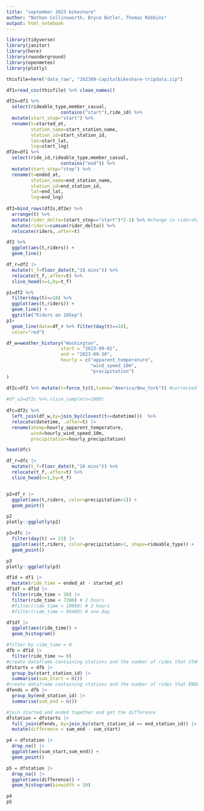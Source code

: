 ```yaml
---
title: "september 2023 bikeshare"
author: "Nathan Collinsworth, Bryce Butler, Thomas Robbins"
output: html_notebook
---
```



```r
library(tidyverse)
library(janitor)
library(here)
library(rwunderground)
library(openmeteo)
library(plotly)
```


```r
thisfile=here("data_raw", "202309-capitalbikeshare-tripdata.zip")

df1=read_csv(thisfile) %>% clean_names()
```

```r
df2s=df1 %>% 
  select(rideable_type,member_casual,
                    contains("start"),ride_id) %>% 
  mutate(start_stop="start") %>%
  rename(t=started_at,
         station_name=start_station_name,
         station_id=start_station_id,
         lat=start_lat,
         lng=start_lng)
df2e=df1 %>% 
  select(ride_id,rideable_type,member_casual,
                    contains("end")) %>%
  mutate(start_stop="stop") %>%
  rename(t=ended_at,
         station_name=end_station_name,
         station_id=end_station_id,
         lat=end_lat,
         lng=end_lng)
 
df2=bind_rows(df2s,df2e) %>%
  arrange(t) %>%
  mutate(rider_delta=(start_stop=="start")*2-1) %>% #change in ridership 
  mutate(riders=cumsum(rider_delta)) %>%
  relocate(riders,.after=t)
```

```r
df2 %>% 
  ggplot(aes(t,riders)) +
  geom_line()
```

```r
df_r=df2 |>
  mutate(t_f=floor_date(t,"10 mins")) %>%
  relocate(t_f,.after=t) %>%
  slice_head(n=1,by=t_f)
```


```r
p1=df2 %>% 
  filter(day(t)==18) %>%
  ggplot(aes(t,riders)) +
  geom_line() +
  ggtitle("Riders on 18Sep")
p1+
  geom_line(data=df_r %>% filter(day(t)==18),
  color="red")
```

```r
df_w=weather_history("Washington",
                    start = "2023-09-01",
                    end = "2023-09-30",
                    hourly = c("apparent_temperature",
                               "wind_speed_10m",
                               "precipitation")
)
```

```r

df2c=df2 %>% mutate(t=force_tz(t,tzone="America/New_York")) #corrected
 
#df_s2=df2c %>% slice_sample(n=1000)
 
dfc=df2c %>% 
  left_join(df_w,by=join_by(closest(t>=datetime)))  %>%
  relocate(datetime, .after=t) |>
  rename(atemp=hourly_apparent_temperature,
         wind=hourly_wind_speed_10m,
         precipitation=hourly_precipitation)

head(dfc)
```

```r
df_r=dfc |>
  mutate(t_f=floor_date(t,"10 mins")) %>%
  relocate(t_f,.after=t) %>%
  slice_head(n=1,by=t_f)


p2=df_r |>
  ggplot(aes(t,riders, color=precipitation>1)) +
  geom_point()

p2
plotly::ggplotly(p2)
```


```r
p3=dfc |>
  filter(day(t) == 23) |>
  ggplot(aes(t,riders, color=precipitation>1, shape=rideable_type)) +
  geom_point()

p3
plotly::ggplotly(p3)
```

```r
df1d = df1 |>
  mutate(ride_time = ended_at - started_at)
df1df = df1d |>
  filter(ride_time > 30) |>
  filter(ride_time < 7200) # 2 hours
  #filter(ride_time < 10800) # 3 hours
  #filter(ride_time < 86400) # one day

df1df |>
  ggplot(aes(ride_time)) +
  geom_histogram()
```



```r
#filter by ride_time > 0
dfb = df1d |>
  filter(ride_time >= 0)
#create dataframe containing stations and the number of rides that STARTED at that station
dfstarts = dfb |>
  group_by(start_station_id) |>
  summarise(sum_start = n())
#create dataframe containing stations and the number of rides that ENDED at that station
dfends = dfb |>
  group_by(end_station_id) |>
  summarise(sum_end = n())

#join started and ended together and get the difference
dfstation = dfstarts |>
  full_join(dfends, by=join_by(start_station_id == end_station_id)) |>
  mutate(difference = sum_end - sum_start)

p4 = dfstation |> 
  drop_na() |>
  ggplot(aes(sum_start,sum_end)) +
  geom_point()

p5 = dfstation |> 
  drop_na() |>
  ggplot(aes(difference)) +
  geom_histogram(binwidth = 10)

p4
p5

```

